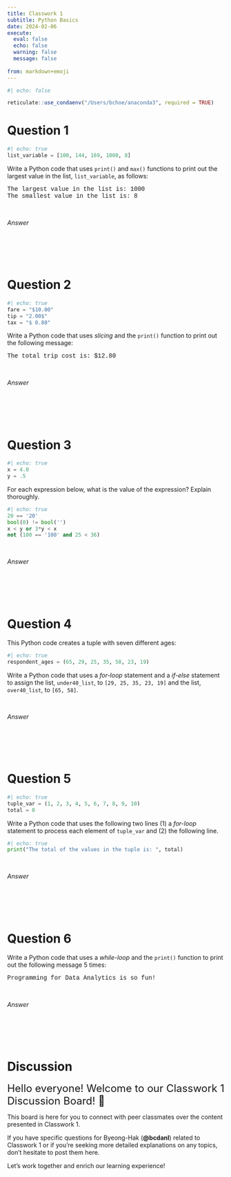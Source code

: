 ```yaml
---
title: Classwork 1
subtitle: Python Basics
date: 2024-02-06
execute: 
  eval: false
  echo: false
  warning: false
  message: false
  
from: markdown+emoji
---
```


```r
#| echo: false

reticulate::use_condaenv("/Users/bchoe/anaconda3", required = TRUE)
```



# Question 1

```python
#| echo: true
list_variable = [100, 144, 169, 1000, 8]
```


Write a Python code that uses `print()` and `max()` functions to print out the largest value in the list, `list_variable`, as follows:

<div style="font-family:courier">The largest value in the list is: 1000</div>
<div style="font-family:courier">The smallest value in the list is: 8</div>




<br>

*Answer*
```python

```



<br><br><br> 

# Question 2

```python
#| echo: true
fare = "$10.00"
tip = "2.00$"
tax = "$ 0.80"
```


Write a Python code that uses *slicing* and the `print()` function to print out the following message: 

<div style="font-family:courier">The total trip cost is: $12.80</div>




<br>

*Answer*
```python

```

    
<br><br><br>

# Question 3

```python
#| echo: true
x = 4.0
y = .5
```


For each expression below, what is the value of the expression? Explain thoroughly.

```python
#| echo: true
20 == '20'
bool(0) != bool('')
x < y or 3*y < x
not (100 == '100' and 25 < 36)
```


<br>

*Answer*
```python

```

<br><br><br>

# Question 4

This Python code creates a tuple with seven different ages:

```python
#| echo: true
respondent_ages = (65, 29, 25, 35, 58, 23, 19)
```

Write a Python code that uses a *for-loop* statement and a *if-else* statement to assign the list, `under40_list`, to `[29, 25, 35, 23, 19]` and the list, `over40_list`, to `[65, 58]`.


<br>

*Answer*
```python

```

<br><br><br>

# Question 5

```python
#| echo: true
tuple_var = (1, 2, 3, 4, 5, 6, 7, 8, 9, 10)
total = 0
```

Write a Python code that uses the following two lines (1) a *for-loop* statement to process each element of `tuple_var` and (2) the following line.

```python
#| echo: true
print("The total of the values in the tuple is: ", total)
```


<br>

*Answer*
```python

```


<br><br><br>
  
# Question 6

Write a Python code that uses a *while-loop* and the `print()` function to print out the following message 5 times:

<div style="font-family:courier">Programming for Data Analytics is so fun!</div>


<br>

*Answer*
```python

```


<br><br><br>
  
# Discussion

<font size = "5">Hello everyone! Welcome to our Classwork 1 Discussion Board! 🌟 </font>

This board is here for you to connect with peer classmates over the content presented in Classwork 1. 

If you have specific questions for Byeong-Hak (**@bcdanl**) related to Classwork 1 or if you're seeking more detailed explanations on any topics, don't hesitate to post them here.

Let's work together and enrich our learning experience!